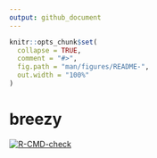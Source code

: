 ```yaml
---
output: github_document
---
```


<!-- README.md is generated from README.Rmd. Please edit that file -->

```r
knitr::opts_chunk$set(
  collapse = TRUE,
  comment = "#>",
  fig.path = "man/figures/README-",
  out.width = "100%"
)
```

# breezy

<!-- badges: start -->
[![R-CMD-check](https://github.com/jvieroe/breezy/workflows/R-CMD-check/badge.svg)](https://github.com/jvieroe/breezy/actions)
<!-- badges: end -->
